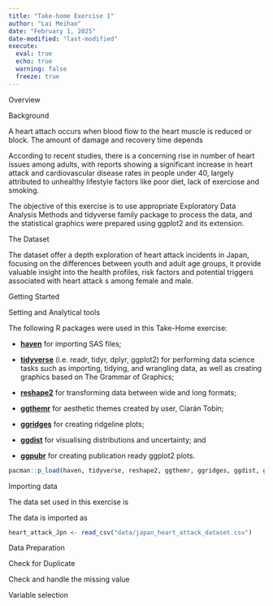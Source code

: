```yaml
---
title: "Take-home Exercise 1"
author: "Lai Meihao"
date: "February 1, 2025"
date-modified: "last-modified"
execute: 
  eval: true
  echo: true
  warning: false
  freeze: true
---
```


Overview

Background

A heart attach occurs when blood flow to the heart muscle is reduced or block. The amount of damage and recovery time depends

According to recent studies, there is a concerning rise in number of heart issues among adults, with reports showing a significant increase in heart attack and cardiovascular disease rates in people under 40, largely attributed to unhealthy lifestyle factors like poor diet, lack of exerciose and smoking.

The objective of this exercise is to use appropriate Exploratory Data Analysis Methods and tidyverse family package to process the data, and the statistical graphics were prepared using ggplot2 and its extension.

The Dataset

The dataset offer a depth exploration of heart attack incidents in Japan, focusing on the differences between youth and adult age groups, it provide valuable insight into the health profiles, risk factors and potential triggers associated with heart attack s among female and male.

Getting Started

Setting and Analytical tools

The following R packages were used in this Take-Home exercise:

-   [**haven**](https://haven.tidyverse.org/) for importing SAS files;

-   [**tidyverse**](https://www.tidyverse.org/) (i.e. readr, tidyr, dplyr, ggplot2) for performing data science tasks such as importing, tidying, and wrangling data, as well as creating graphics based on The Grammar of Graphics;

-   [**reshape2**](https://seananderson.ca/2013/10/19/reshape/) for transforming data between wide and long formats;

-   [**ggthemr**](https://www.shanelynn.ie/themes-and-colours-for-r-ggplots-with-ggthemr/) for aesthetic themes created by user, Ciarán Tobin;

-   [**ggridges**](https://cran.r-project.org/web/packages/ggridges/vignettes/introduction.html) for creating ridgeline plots;

-   [**ggdist**](https://mjskay.github.io/ggdist/) for visualising distributions and uncertainty; and

-   [**ggpubr**](https://rpkgs.datanovia.com/ggpubr/) for creating publication ready ggplot2 plots.

```r
pacman::p_load(haven, tidyverse, reshape2, ggthemr, ggridges, ggdist, ggpubr)
```

Importing data

The data set used in this exercise is

The data is imported as

```r
heart_attack_Jpn <- read_csv("data/japan_heart_attack_dataset.csv")
```

Data Preparation

Check for Duplicate

Check and handle the missing value

Variable selection

